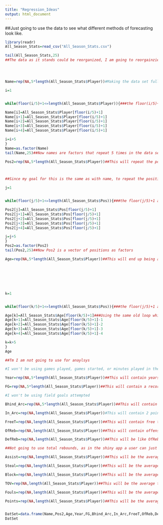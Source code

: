 ```yaml
---
title: "Regression_Ideas"
output: html_document
---
```


##Just going to use the data to see what different methods of forecasting look like.
```r
library(readr)
All_Season_Stats=read_csv("All_Season_Stats.csv")

tail(All_Season_Stats,25)
##The data as it stands could be reorganized, I am going to reorgainzie it by season with an emphasys on player age,so each player will have 5 observations at max.





```
```r

Name=rep(NA,5*length(All_Season_Stats$Player))#Making the data set full with NA's first, this will have 5 repeated names for each player, all data is yearly averages per game for different stats

i=1 


while(floor(i/5)+1<=length(All_Season_Stats$Player)){###the floor(i/5)+1 always rounds to the first name for the first 5 entries and the second name for the next 5 entries

Name[i]=All_Season_Stats$Player[floor(i/5)+1]
Name[i+1]=All_Season_Stats$Player[floor(i/5)+1]
Name[i+2]=All_Season_Stats$Player[floor(i/5)+1]
Name[i+3]=All_Season_Stats$Player[floor(i/5)+1]
Name[i+4]=All_Season_Stats$Player[floor(i/5)+1]

i=i+5
}
Name=as.factor(Name)
tail(Name,25)##Now names are factors that repeat 5 times in the data set for each name
```




```r


Pos2=rep(NA,5*length(All_Season_Stats$Player))##This will repeat the position of the player listed in this data set, as I assume nobody changed for simplicity.



##Since my goal for this is the same as with name, to repeat the position 5 times, i will re use my old loop.

j=1 


while(floor(j/5)+1<=length(All_Season_Stats$Pos)){###the floor(j/5)+1 always rounds to the first name for the first 5 entries and the second name for the next 5 entries

Pos2[j]=All_Season_Stats$Pos[floor(j/5)+1]
Pos2[j+1]=All_Season_Stats$Pos[floor(j/5)+1]
Pos2[j+2]=All_Season_Stats$Pos[floor(j/5)+1]
Pos2[j+3]=All_Season_Stats$Pos[floor(j/5)+1]
Pos2[j+4]=All_Season_Stats$Pos[floor(j/5)+1]

j=j+5
}
Pos2=as.factor(Pos2)
tail(Pos2,25)##Now Pos2 is a vector of positions as factors

```

```r



Age=rep(NA,5*length(All_Season_Stats$Player))##This will end up being a list of ages, starting at current age and going down one for the past years







k=1 


while(floor(k/5)+1<=length(All_Season_Stats$Pos)){###the floor(j/5)+1 always rounds to the first name for the first 5 entries and the second name for the next 5 entries

Age[k]=All_Season_Stats$Age[floor(k/5)+1]###Using the same old loop which repeats entries I edited it so that the following entries after every 5th is reduced by one, so now we should have a list of ages that the players were at during each season
Age[k+1]=All_Season_Stats$Age[floor(k/5)+1]-1
Age[k+2]=All_Season_Stats$Age[floor(k/5)+1]-2
Age[k+3]=All_Season_Stats$Age[floor(k/5)+1]-3
Age[k+4]=All_Season_Stats$Age[floor(k/5)+1]-4

k=k+5
}
Age

```

```r

##Tm I am not going to use for anaylsys

#I won't be using games played, games started, or minutes played in the analysis

Year=rep(NA,5*length(All_Season_Stats$Player))##This will contain years 2018 through 2014

FG=rep(NA,5*length(All_Season_Stats$Player))##This will contain a record of fieldgoals made on average per game in years 2014 to 2018

#I won't be using field goals attempted

Bhind_Arc=rep(NA,5*length(All_Season_Stats$Player))##This will contain the 3 point field goals made per game through the years.

In_Arc=rep(NA,length(All_Season_Stats$Player))#This will contain 2 point field goals made per game throughout the years

FreeT=rep(NA,length(All_Season_Stats$Player))##This will contain free throws made per game throughout the years

OfReb=rep(NA,length(All_Season_Stats$Player))##This will contain offensive rebound made per game thruoghout the seasons

DefReb=rep(NA,length(All_Season_Stats$Player))##This will be like OfReb but for defensive rebounds

##Not going to use total rebounds, as in the shiny app a user can just make OfReb and DefReb the same for this result

Assist=rep(NA,length(All_Season_Stats$Player))##This will be the average assists per game in each season

Steal=rep(NA,length(All_Season_Stats$Player))##This will be the average steals per game in each season

Block=rep(NA,length(All_Season_Stats$Player))##This will be the average blocks per game in each season

TOV=rep(NA,length(All_Season_Stats$Player))##This will be the average turnovers per game in each season

Fouls=rep(NA,length(All_Season_Stats$Player))##This will be the average fouls per game in each season

Points=rep(NA,length(All_Season_Stats$Player))##This will be the average points per game in each season


DatSet=data.frame(Name,Pos2,Age,Year,FG,Bhind_Arc,In_Arc,FreeT,OfReb,DefReb,Assist,Steal,Block,TOV,Fouls,Points)
DatSet

```

